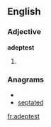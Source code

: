 ==English==
===Adjective===
'''adeptest'''
# {{archaic}} {{superlative of|[[adept]]}}

===Anagrams===
* {{alphagram|adeepstt}}
* [[septated#English|septated]]


[[fr:adeptest]]